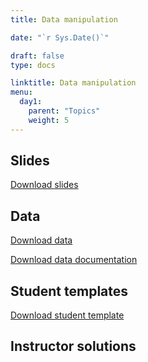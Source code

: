 ---
title: Data manipulation 

date: "`r Sys.Date()`"

draft: false
type: docs

linktitle: Data manipulation 
menu:
  day1:
    parent: "Topics"
    weight: 5
---

<!-- ## Presentation video -->

<!-- ```{r, echo=F} -->
<!-- blogdown::shortcode("vimeo", "473042385") -->
<!-- ``` -->

## Slides

[Download slides](../../../Course_Modularization/Intro to R/Slides/03_data_manipulation_slides.pptx)

## Data

[Download data](../../../Course_Modularization/Intro to R/Worksheets/Student Templates/framingham.csv)

[Download data documentation](../../../Course_Modularization/Intro to R/framingham/Framingham Longitudinal Data Documentation.pdf)

## Student templates

[Download student template](../../../Course_Modularization/Intro to R/Worksheets/Student Templates/03_data_manipulation_template.Rmd)

## Instructor solutions

<!-- Solutions will be provided upon request. -->

<!-- [Download instructor solutions](../../../Course_Modularization/Intro to R/Worksheets/Solutions/03_data_manipulation_solutions.Rmd) -->

